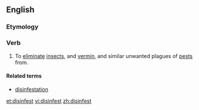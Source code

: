 ==English==

===Etymology===
{{prefix|dis|infest}}

===Verb===
{{en-verb}}

# {{context|transitive}} To [[eliminate]] [[insect]]s, and [[vermin]], and similar unwanted plagues of [[pest]]s from.

====Related terms====
* [[disinfestation]]

[[et:disinfest]]
[[vi:disinfest]]
[[zh:disinfest]]